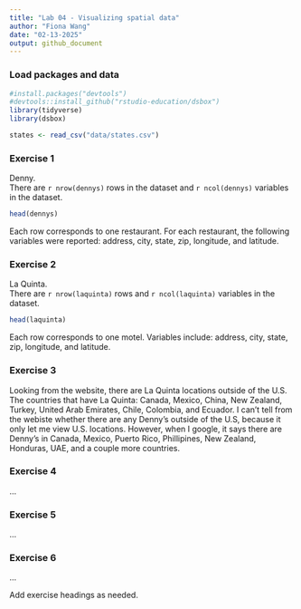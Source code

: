 ```yaml
---
title: "Lab 04 - Visualizing spatial data"
author: "Fiona Wang"
date: "02-13-2025"
output: github_document
---
```


### Load packages and data

```r
#install.packages("devtools")
#devtools::install_github("rstudio-education/dsbox")
library(tidyverse) 
library(dsbox) 
```

```r
states <- read_csv("data/states.csv")
```

### Exercise 1

Denny.   
There are `r nrow(dennys)` rows in the dataset and `r ncol(dennys)` variables in the dataset.
```r
head(dennys)
```

Each row corresponds to one restaurant. For each restaurant, the following variables were reported: address, city, state, zip, longitude, and latitude. 

### Exercise 2

La Quinta.  
There are `r nrow(laquinta)` rows and `r ncol(laquinta)` variables in the dataset.
```r
head(laquinta)
```

Each row corresponds to one motel. Variables include: address, city, state, zip, longitude, and latitude.  

### Exercise 3

Looking from the website, there are La Quinta locations outside of the U.S. The countries that have La Quinta: Canada, Mexico, China, New Zealand, Turkey, United Arab Emirates, Chile, Colombia, and Ecuador. I can't tell from the webiste whether there are any Denny's outside of the U.S, because it only let me view U.S. locations. However, when I google, it says there are Denny's in Canada, Mexico, Puerto Rico, Phillipines, New Zealand, Honduras, UAE, and a couple more countries. 

### Exercise 4

...

### Exercise 5

...

### Exercise 6

...

 
Add exercise headings as needed.

